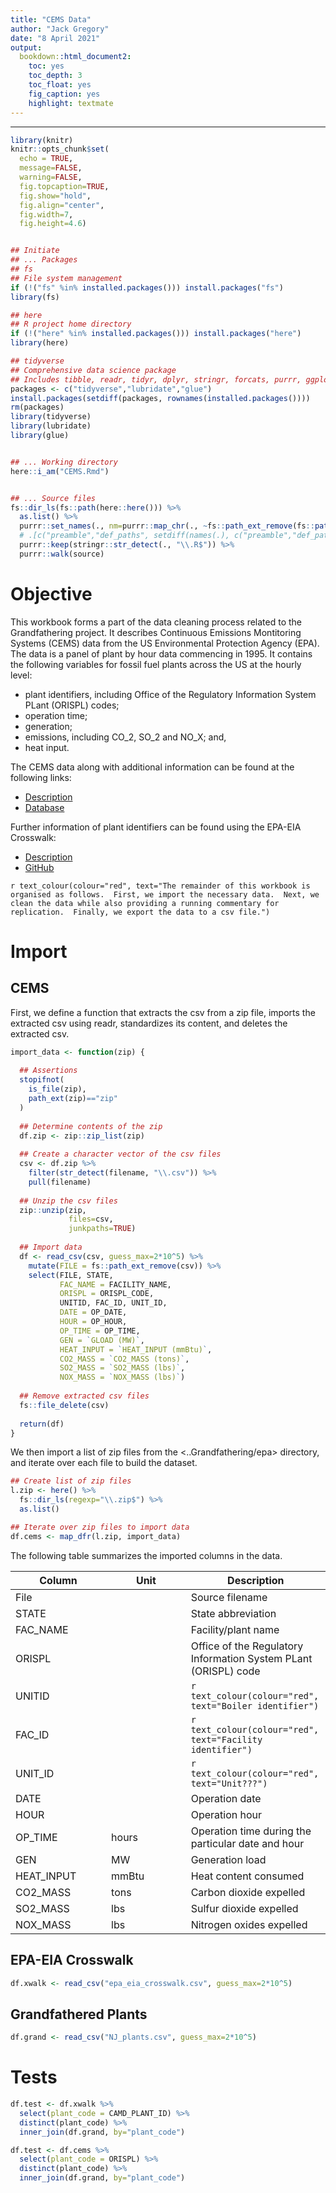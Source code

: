 ```yaml
---
title: "CEMS Data"
author: "Jack Gregory"
date: "8 April 2021"
output:
  bookdown::html_document2:
    toc: yes
    toc_depth: 3
    toc_float: yes
    fig_caption: yes
    highlight: textmate
---
```

___

```r
library(knitr)
knitr::opts_chunk$set(
  echo = TRUE,
  message=FALSE, 
  warning=FALSE,
  fig.topcaption=TRUE, 
  fig.show="hold",
  fig.align="center",
  fig.width=7, 
  fig.height=4.6)


## Initiate 
## ... Packages
## fs
## File system management
if (!("fs" %in% installed.packages())) install.packages("fs")
library(fs)

## here
## R project home directory
if (!("here" %in% installed.packages())) install.packages("here")
library(here)

## tidyverse
## Comprehensive data science package
## Includes tibble, readr, tidyr, dplyr, stringr, forcats, purrr, ggplot2
packages <- c("tidyverse","lubridate","glue")
install.packages(setdiff(packages, rownames(installed.packages())))
rm(packages)
library(tidyverse)
library(lubridate)
library(glue)


## ... Working directory
here::i_am("CEMS.Rmd")


## ... Source files
fs::dir_ls(fs::path(here::here())) %>%
  as.list() %>%
  purrr::set_names(., nm=purrr::map_chr(., ~fs::path_ext_remove(fs::path_file(.x)))) %>%
  # .[c("preamble","def_paths", setdiff(names(.), c("preamble","def_paths")))] %>%
  purrr::keep(stringr::str_detect(., "\\.R$")) %>%
  purrr::walk(source)
```


# Objective

This workbook forms a part of the data cleaning process related to the Grandfathering project.  It describes Continuous Emissions Montitoring Systems (CEMS) data from the US Environmental Protection Agency (EPA).  The data is a panel of plant by hour data commencing in 1995.  It contains the following variables for fossil fuel plants across the US at the hourly level: 

- plant identifiers, including Office of the Regulatory Information System PLant (ORISPL) codes;
- operation time; 
- generation;
- emissions, including CO_2, SO_2 and NO_X; and,
- heat input.

The CEMS data along with additional information can be found at the following links:

- [Description](https://www.epa.gov/emc/emc-continuous-emission-monitoring-systems)
- [Database](https://gaftp.epa.gov/dmdnload/emissions)

Further information of plant identifiers can be found using the EPA-EIA Crosswalk:

- [Description](https://www.epa.gov/airmarkets/power-sector-data-crosswalk)
- [GitHub](https://github.com/USEPA/camd-eia-crosswalk)

`r text_colour(colour="red", text="The remainder of this workbook is organised as follows.  First, we import the necessary data.  Next, we clean the data while also providing a running commentary for replication.  Finally, we export the data to a csv file.")`


# Import

## CEMS

First, we define a function that extracts the csv from a zip file, imports the extracted csv using readr, standardizes its content, and deletes the extracted csv.

``` r

import_data <- function(zip) {
  
  ## Assertions
  stopifnot(
    is_file(zip),
    path_ext(zip)=="zip"
  )
  
  ## Determine contents of the zip
  df.zip <- zip::zip_list(zip)
  
  ## Create a character vector of the csv files
  csv <- df.zip %>%
    filter(str_detect(filename, "\\.csv")) %>%
    pull(filename)
  
  ## Unzip the csv files
  zip::unzip(zip, 
             files=csv,
             junkpaths=TRUE)
  
  ## Import data
  df <- read_csv(csv, guess_max=2*10^5) %>%
    mutate(FILE = fs::path_ext_remove(csv)) %>%
    select(FILE, STATE, 
           FAC_NAME = FACILITY_NAME,
           ORISPL = ORISPL_CODE,
           UNITID, FAC_ID, UNIT_ID,
           DATE = OP_DATE,
           HOUR = OP_HOUR,
           OP_TIME = OP_TIME,
           GEN = `GLOAD (MW)`,
           HEAT_INPUT = `HEAT_INPUT (mmBtu)`,
           CO2_MASS = `CO2_MASS (tons)`,
           SO2_MASS = `SO2_MASS (lbs)`,
           NOX_MASS = `NOX_MASS (lbs)`) 
  
  ## Remove extracted csv files
  fs::file_delete(csv)
  
  return(df)
}

```

We then import a list of zip files from the <..Grandfathering/epa> directory, and iterate over each file to build the dataset.

```r

## Create list of zip files
l.zip <- here() %>%
  fs::dir_ls(regexp="\\.zip$") %>%
  as.list()

## Iterate over zip files to import data
df.cems <- map_dfr(l.zip, import_data)
```

The following table summarizes the imported columns in the data.

| **Column** | **Unit** | **Description** |
|------------|----------|-----------------|
| File || Source filename |
| STATE || State abbreviation |
| FAC_NAME || Facility/plant name |
| ORISPL || Office of the Regulatory Information System PLant (ORISPL) code |
| UNITID || `r text_colour(colour="red", text="Boiler identifier")` |
| FAC_ID || `r text_colour(colour="red", text="Facility identifier")` |
| UNIT_ID|| `r text_colour(colour="red", text="Unit???")` |
| DATE || Operation date |
| HOUR || Operation hour |
| OP_TIME | hours | Operation time during the particular date and hour |
| GEN | MW | Generation load |
| HEAT_INPUT | mmBtu | Heat content consumed |
| CO2_MASS | tons | Carbon dioxide expelled |
| SO2_MASS | lbs | Sulfur dioxide expelled |
| NOX_MASS | lbs | Nitrogen oxides expelled |


## EPA-EIA Crosswalk

```r

df.xwalk <- read_csv("epa_eia_crosswalk.csv", guess_max=2*10^5)
```


## Grandfathered Plants

```r

df.grand <- read_csv("NJ_plants.csv", guess_max=2*10^5)
```


# Tests

```r

df.test <- df.xwalk %>%
  select(plant_code = CAMD_PLANT_ID) %>%
  distinct(plant_code) %>%
  inner_join(df.grand, by="plant_code")

```


```r

df.test <- df.cems %>%
  select(plant_code = ORISPL) %>%
  distinct(plant_code) %>%
  inner_join(df.grand, by="plant_code")

```





<!-- # Clean -->



<!-- # Export -->

<!-- ## Data -->
<!-- This section exports the cleaned indicator data to a csv file: -->

<!-- ```{r data-export} -->

<!-- write_csv(df, file=path(here(), "NHGIS.csv")) -->
<!-- ``` -->

<!-- ## Dictionary -->

<!-- The following table describes the columns in the exported dataset. -->

<!-- | **Column** | **Description** | -->
<!-- |------------|-----------------| -->
<!-- | STATE | State name | -->
<!-- | STATE_FIPS | State FIPS code | -->
<!-- | COUNTY | County name | -->
<!-- | COUNTY_FIPS | County FIPS code | -->
<!-- | YEAR | Row source year | -->
<!-- | POP | Total population (persons) | -->
<!-- | RACE_WHT | Ratio White | -->
<!-- | RACE_BLK | Ratio Black or African American | -->
<!-- | RACE_NTV | Ratio American Indian and Alaska Native | -->
<!-- | RACE_ASN | Ratio Asian and Pacific Islander and other | -->
<!-- | RACE_2P | Ratio two or more races | -->
<!-- | RACE_LTN | Ratio Hispanic or Latino | -->
<!-- | INCOME | Per capita income where the units are further defined in the table below (\$USD) | -->
<!-- | POVERTY | Ratio below poverty level in previous year | -->

<!-- The following table summarizes the units for the `INCOME` column. -->

<!-- | **Year** | **Income Unit** | -->
<!-- |----------|-----------------| -->
<!-- | 1980 | \$USD 1979 | -->
<!-- | 1990 | \$USD 1989 | -->
<!-- | 2000 | \$USD 1999 | -->
<!-- | 2010 | \$USD 2012 | -->
<!-- | 2019 | \$USD 2019 | -->

